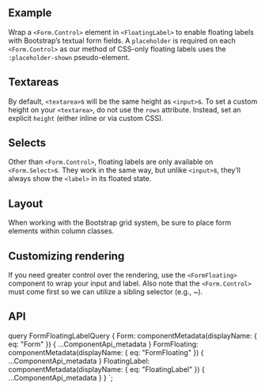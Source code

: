 


<PageHeader
  title="Floating labels"
  subTitle="Create beautifully simple form labels that float over your input fields."
/>

## Example

Wrap a `<Form.Control>` element in `<FloatingLabel>` to enable floating labels with
Bootstrap’s textual form fields. A `placeholder` is required
on each `<Form.Control>` as our method of CSS-only
floating labels uses the `:placeholder-shown` pseudo-element.

<ReactPlayground codeText={FormFloatingBasic} />

## Textareas

By default, `<textarea>`s will be the same height as `<input>`s. To set a custom
height on your `<textarea>`, do not use the `rows` attribute. Instead, set an
explicit `height` (either inline or via custom CSS).

 <ReactPlayground codeText={FormFloatingTextarea} />

## Selects

Other than `<Form.Control>`, floating labels are only available on `<Form.Select>`s.
They work in the same way, but unlike `<input>`s, they’ll always show the `<label>`
in its floated state.

<ReactPlayground codeText={FormFloatingSelect} />

## Layout

When working with the Bootstrap grid system, be sure to place form
elements within column classes.

<ReactPlayground codeText={FormFloatingLayout} />

## Customizing rendering

If you need greater control over the rendering, use the `<FormFloating>` component
to wrap your input and label. Also note that the `<Form.Control>` must come first
so we can utilize a sibling selector (e.g., ~).

<ReactPlayground codeText={FormFloatingCustom} />

## API

<ComponentApi metadata={props.data.FormFloating} exportedBy={props.data.Form} />
<ComponentApi metadata={props.data.FloatingLabel} />

  query FormFloatingLabelQuery {
    Form: componentMetadata(displayName: { eq: "Form" }) {
      ...ComponentApi_metadata
    }
    FormFloating: componentMetadata(displayName: { eq: "FormFloating" }) {
      ...ComponentApi_metadata
    }
    FloatingLabel: componentMetadata(displayName: { eq: "FloatingLabel" }) {
      ...ComponentApi_metadata
    }
  }
`;
